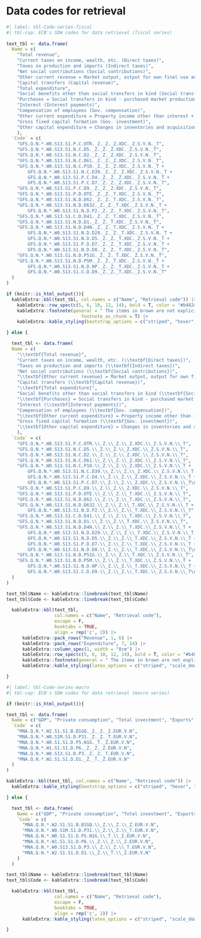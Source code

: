# Data codes for retrieval {#sec-code-retrieval}
```r
#| label: tbl-Code-series-fiscal
#| tbl-cap: ECB's SDW codes for data retrieval (fiscal series)
 
text_tbl <- data.frame(
  Name = c(
    "Total revenue", 
    "Current taxes on income, wealth, etc. (Direct taxes)", 
    "Taxes on production and imports (Indirect taxes)", 
    "Net social contributions (Social contributions)", 
    "Other current revenue = Market output, output for own final use and payments for other non-market output + Other subsidies on production + Property income + Other current transfers", 
    "Capital transfers (Capital revenue)",
    "Total expenditure",
    "Social benefits other than social transfers in kind (Social transfers)",
    "Purchases = Social transfers in kind - purchased market production + Intermediate consumption",
    "Interest (Interest payments)",
    "Compensation of employees (Gov. compensation)",
    "Other current expenditure = Property income other than interest + Other taxes on production + Current taxes on income, wealth, etc. + Other current transfers + Adjustment for the change in pension entitlements",
    "Gross fixed capital formation (Gov. investment)",
    "Other capital expenditure = Changes in inventories and acquisition less disposals of valuables + Acquisitions less disposals of non-produced assets + Capital transfers"
    ),
  `Code` = c(
    "GFS.Q.N.*.W0.S13.S1.P.C.OTR._Z._Z._Z.XDC._Z.S.V.N._T",
    "GFS.Q.N.*.W0.S13.S1.N.C.D5._Z._Z._Z.XDC._Z.S.V.N._T", 
    "GFS.Q.N.*.W0.S13.S1.N.C.D2._Z._Z._Z.XDC._Z.S.V.N._T",
    "GFS.Q.N.*.W0.S13.S1.N.C.D61._Z._Z._Z.XDC._Z.S.V.N._T",
    "GFS.Q.N.*.W0.S13.S1.N.C.P1O._Z._Z._Z.XDC._Z.S.V.N._T +
        GFS.Q.N.*.W0.S13.S1.N.C.D39._Z._Z._Z.XDC._Z.S.V.N._T +
        GFS.Q.N.*.W0.S13.S1.P.C.D4._Z._Z._Z.XDC._Z.S.V.N._T +
        GFS.Q.N.*.W0.S13.S1.P.C.D7._Z._Z._Z.XDC._Z.S.V.N._T", 
    "GFS.Q.N.*.W0.S13.S1.P.C.D9._Z._Z._Z.XDC._Z.S.V.N._T",
    "GFS.Q.N.*.W0.S13.S1.P.D.OTE._Z._Z._T.XDC._Z.S.V.N._T",
    "GFS.Q.N.*.W0.S13.S1.N.D.D62._Z._Z._T.XDC._Z.S.V.N._T",
    "GFS.Q.N.*.W0.S13.S1.N.D.D632._Z._Z._T.XDC._Z.S.V.N._T +
        GFS.Q.N.*.W0.S13.S1.N.D.P2._Z._Z._T.XDC._Z.S.V.N._T",
    "GFS.Q.N.*.W0.S13.S1.C.D.D41._Z._Z._T.XDC._Z.S.V.N._T",
    "GFS.Q.N.*.W0.S13.S1.N.D.D1._Z._Z._T.XDC._Z.S.V.N._T",
    "GFS.Q.N.*.W0.S13.S1.N.D.D4N._Z._Z._T.XDC._Z.S.V.N._T +
        GFS.Q.N.*.W0.S13.S1.N.D.D29._Z._Z._T.XDC._Z.S.V.N._T +
        GFS.Q.N.*.W0.S13.S1.N.D.D5._Z._Z._T.XDC._Z.S.V.N._T +
        GFS.Q.N.*.W0.S13.S1.P.D.D7._Z._Z._T.XDC._Z.S.V.N._T +
        GFS.Q.N.*.W0.S13.S1.N.D.D8._Z._Z._T.XDC._Z.S.V.N._T",
    "GFS.Q.N.*.W0.S13.S1.N.D.P51G._Z._Z._T.XDC._Z.S.V.N._T",
    "GFS.Q.N.*.W0.S13.S1.N.D.P5M._Z._Z._T.XDC._Z.S.V.N._T +
        GFS.Q.N.*.W0.S13.S1.N.D.NP._Z._Z._T.XDC._Z.S.V.N._T +
        GFS.Q.N.*.W0.S13.S1.C.D.D9._Z._Z._T.XDC._Z.S.V.N._T"
  )
)

if (knitr::is_html_output()){
  kableExtra::kbl(text_tbl, col.names = c("Name", "Retrieval code")) |>
    kableExtra::row_spec(c(5, 6, 10, 12, 14), bold = T, color = "#b4824b") |>
    kableExtra::footnote(general = " The items in brown are not explicitly considered in our analysis.", 
                            footnote_as_chunk = T) |>
    kableExtra::kable_styling(bootstrap_options = c("striped", "hover", "condensed", "responsive"))

} else {

  text_tbl <- data.frame(
  Name = c(
    "\\textbf{Total revenue}", 
    "Current taxes on income, wealth, etc. (\\textbf{Direct taxes})", 
    "Taxes on production and imports (\\textbf{Indirect taxes})", 
    "Net social contributions (\\textbf{Social contributions})", 
    "\\textbf{Other current revenue} = Market output, output for own final use and payments for other non-market output + Other subsidies on production + Property income + Other current transfers", 
    "Capital transfers (\\textbf{Capital revenue})",
    "\\textbf{Total expenditure}",
    "Social benefits other than social transfers in kind (\\textbf{Social transfers})",
    "\\textbf{Purchases} = Social transfers in kind - purchased market production + Intermediate consumption",
    "Interest (\\textbf{Interest payments})",
    "Compensation of employees (\\textbf{Gov. compensation})",
    "\\textbf{Other current expenditure} = Property income other than interest + Other taxes on production + Current taxes on income, wealth, etc. + Other current transfers + Adjustment for the change in pension entitlements",
    "Gross fixed capital formation (\\textbf{Gov. investment})",
    "\\textbf{Other capital expenditure} = Changes in inventories and acquisition less disposals of valuables + Acquisitions less disposals of non-produced assets + Capital transfers"
    ),
  `Code` = c(
    "GFS.Q.N.*.W0.S13.S1.P.C.OTR.\\_Z.\\_Z.\\_Z.XDC.\\_Z.S.V.N.\\_T",
    "GFS.Q.N.*.W0.S13.S1.N.C.D5.\\_Z.\\_Z.\\_Z.XDC.\\_Z.S.V.N.\\_T", 
    "GFS.Q.N.*.W0.S13.S1.N.C.D2.\\_Z.\\_Z.\\_Z.XDC.\\_Z.S.V.N.\\_T",
    "GFS.Q.N.*.W0.S13.S1.N.C.D61.\\_Z.\\_Z.\\_Z.XDC.\\_Z.S.V.N.\\_T",
    "GFS.Q.N.*.W0.S13.S1.N.C.P1O.\\_Z.\\_Z.\\_Z.XDC.\\_Z.S.V.N.\\_T +
        GFS.Q.N.*.W0.S13.S1.N.C.D39.\\_Z.\\_Z.\\_Z.XDC.\\_Z.S.V.N.\\_T +
        GFS.Q.N.*.W0.S13.S1.P.C.D4.\\_Z.\\_Z.\\_Z.XDC.\\_Z.S.V.N.\\_T +
        GFS.Q.N.*.W0.S13.S1.P.C.D7.\\_Z.\\_Z.\\_Z.XDC.\\_Z.S.V.N.\\_T\n\n", 
    "GFS.Q.N.*.W0.S13.S1.P.C.D9.\\_Z.\\_Z.\\_Z.XDC.\\_Z.S.V.N.\\_T",
    "GFS.Q.N.*.W0.S13.S1.P.D.OTE.\\_Z.\\_Z.\\_T.XDC.\\_Z.S.V.N.\\_T",
    "GFS.Q.N.*.W0.S13.S1.N.D.D62.\\_Z.\\_Z.\\_T.XDC.\\_Z.S.V.N.\\_T",
    "GFS.Q.N.*.W0.S13.S1.N.D.D632.\\_Z.\\_Z.\\_T.XDC.\\_Z.S.V.N.\\_T +
        GFS.Q.N.*.W0.S13.S1.N.D.P2.\\_Z.\\_Z.\\_T.XDC.\\_Z.S.V.N.\\_T",
    "GFS.Q.N.*.W0.S13.S1.C.D.D41.\\_Z.\\_Z.\\_T.XDC.\\_Z.S.V.N.\\_T",
    "GFS.Q.N.*.W0.S13.S1.N.D.D1.\\_Z.\\_Z.\\_T.XDC.\\_Z.S.V.N.\\_T",
    "GFS.Q.N.*.W0.S13.S1.N.D.D4N.\\_Z.\\_Z.\\_T.XDC.\\_Z.S.V.N.\\_T +
        GFS.Q.N.*.W0.S13.S1.N.D.D29.\\_Z.\\_Z.\\_T.XDC.\\_Z.S.V.N.\\_T +
        GFS.Q.N.*.W0.S13.S1.N.D.D5.\\_Z.\\_Z.\\_T.XDC.\\_Z.S.V.N.\\_T +
        GFS.Q.N.*.W0.S13.S1.P.D.D7.\\_Z.\\_Z.\\_T.XDC.\\_Z.S.V.N.\\_T +
        GFS.Q.N.*.W0.S13.S1.N.D.D8.\\_Z.\\_Z.\\_T.XDC.\\_Z.S.V.N.\\_T\n",
    "GFS.Q.N.*.W0.S13.S1.N.D.P51G.\\_Z.\\_Z.\\_T.XDC.\\_Z.S.V.N.\\_T",
    "GFS.Q.N.*.W0.S13.S1.N.D.P5M.\\_Z.\\_Z.\\_T.XDC.\\_Z.S.V.N.\\_T +
        GFS.Q.N.*.W0.S13.S1.N.D.NP.\\_Z.\\_Z.\\_T.XDC.\\_Z.S.V.N.\\_T +
        GFS.Q.N.*.W0.S13.S1.C.D.D9.\\_Z.\\_Z.\\_T.XDC.\\_Z.S.V.N.\\_T\n\n"
  )
)

text_tbl$Name <- kableExtra::linebreak(text_tbl$Name)
text_tbl$Code <- kableExtra::linebreak(text_tbl$Code)

  kableExtra::kbl(text_tbl, 
                  col.names = c("Name", "Retrieval code"),
                  escape = F,
                  booktabs = TRUE,
                  align = rep('c', 2)) |>
      kableExtra::pack_rows("Revenue", 1, 6) |>
      kableExtra::pack_rows("Expenditure", 7, 14) |>
      kableExtra::column_spec(1, width = "8cm") |>
      kableExtra::row_spec(c(5, 6, 10, 12, 14), bold = T, color = "#b4824b") |>
      kableExtra::footnote(general = " The items in brown are not explicitly considered in our analysis.") |>
      kableExtra::kable_styling(latex_options = c("striped", "scale_down"))

}

```
 
```r
#| label: tbl-Code-series-macro
#| tbl-cap: ECB's SDW codes for data retrieval (macro series)

if (knitr::is_html_output()){

text_tbl <- data.frame(
  Name = c("GDP", "Private consumption", "Total investment", "Exports", "Gov. consumption", "Compensation of employees"),
  `Code` = c(
    "MNA.Q.N.*.W2.S1.S1.B.B1GQ._Z._Z._Z.EUR.V.N",
    "MNA.Q.N.*.W0.S1M.S1.D.P31._Z._Z._T.EUR.V.N", 
    "MNA.Q.N.*.W0.S1.S1.D.P5.N1G._T._Z.EUR.V.N",
    "MNA.Q.N.*.W1.S1.S1.D.P6._Z._Z._Z.EUR.V.N",
    "MNA.Q.N.*.W0.S13.S1.D.P3._Z._Z._T.EUR.V.N", 
    "MNA.Q.N.*.W2.S1.S1.D.D1._Z._T._Z.EUR.V.N"
  )
)

kableExtra::kbl(text_tbl, col.names = c("Name", "Retrieval code")) |>
  kableExtra::kable_styling(bootstrap_options = c("striped", "hover", "condensed", "responsive"))

} else {

  text_tbl <- data.frame(
    Name = c("GDP", "Private consumption", "Total investment", "Exports", "Gov. consumption", "Compensation of employees"),
    `Code` = c(
      "MNA.Q.N.*.W2.S1.S1.B.B1GQ.\\_Z.\\_Z.\\_Z.EUR.V.N",
      "MNA.Q.N.*.W0.S1M.S1.D.P31.\\_Z.\\_Z.\\_T.EUR.V.N", 
      "MNA.Q.N.*.W0.S1.S1.D.P5.N1G.\\_T.\\_Z.EUR.V.N",
      "MNA.Q.N.*.W1.S1.S1.D.P6.\\_Z.\\_Z.\\_Z.EUR.V.N",
      "MNA.Q.N.*.W0.S13.S1.D.P3.\\_Z.\\_Z.\\_T.EUR.V.N", 
      "MNA.Q.N.*.W2.S1.S1.D.D1.\\_Z.\\_T.\\_Z.EUR.V.N"
    )
  )

text_tbl$Name <- kableExtra::linebreak(text_tbl$Name)
text_tbl$Code <- kableExtra::linebreak(text_tbl$Code)

  kableExtra::kbl(text_tbl, 
                  col.names = c("Name", "Retrieval code"),
                  escape = F,
                  booktabs = TRUE,
                  align = rep('c', 2)) |>
      kableExtra::kable_styling(latex_options = c("striped", "scale_down"))

}
```

